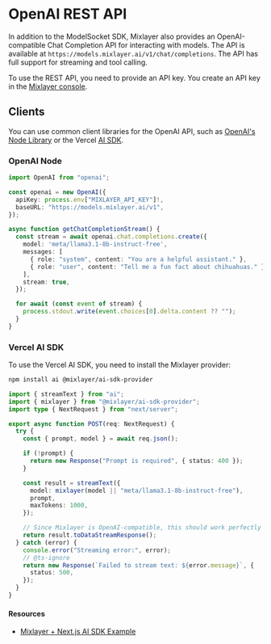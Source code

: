 # OpenAI REST API 

In addition to the ModelSocket SDK, Mixlayer also provides an OpenAI-compatible Chat Completion API for interacting with models. The API is available at `https://models.mixlayer.ai/v1/chat/completions`. The API has full support for streaming and tool calling. 

To use the REST API, you need to provide an API key. You create an API key in the [Mixlayer console](https://console.mixlayer.com/app/api-keys).

## Clients 

You can use common client libraries for the OpenAI API, such as [OpenAI's Node Library](https://github.com/openai/openai-node) or the Vercel [AI SDK](https://vercel.com/docs/ai-sdk/openai).

### OpenAI Node 

```typescript file=openai-node-sdk.ts
import OpenAI from "openai";

const openai = new OpenAI({
  apiKey: process.env["MIXLAYER_API_KEY"]!,
  baseURL: "https://models.mixlayer.ai/v1",
});

async function getChatCompletionStream() {
  const stream = await openai.chat.completions.create({
    model: 'meta/llama3.1-8b-instruct-free',
    messages: [
      { role: "system", content: "You are a helpful assistant." },
      { role: "user", content: "Tell me a fun fact about chihuahuas." },
    ],
    stream: true,
  });

  for await (const event of stream) {
    process.stdout.write(event.choices[0].delta.content ?? "");
  }
}
```

### Vercel AI SDK 

To use the Vercel AI SDK, you need to install the Mixlayer provider: 

```bash file=install-provider.sh
npm install ai @mixlayer/ai-sdk-provider
```

```typescript file=example-api.ts
import { streamText } from "ai";
import { mixlayer } from "@mixlayer/ai-sdk-provider";
import type { NextRequest } from "next/server";

export async function POST(req: NextRequest) {
  try {
    const { prompt, model } = await req.json();

    if (!prompt) {
      return new Response("Prompt is required", { status: 400 });
    }

    const result = streamText({
      model: mixlayer(model || "meta/llama3.1-8b-instruct-free"),
      prompt,
      maxTokens: 1000,
    });

    // Since Mixlayer is OpenAI-compatible, this should work perfectly
    return result.toDataStreamResponse();
  } catch (error) {
    console.error("Streaming error:", error);
    // @ts-ignore
    return new Response(`Failed to stream text: ${error.message}`, {
      status: 500,
    });
  }
}
```

#### Resources 

* [Mixlayer + Next.js AI SDK Example](https://github.com/mixlayer/mixlayer-ai-sdk-test)